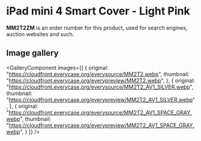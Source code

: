 
# iPad mini 4 Smart Cover - Light Pink

<Callout type='info' emoji='👉🏻'>**MM2T2ZM** is an order number for this product, used for search engines, auction websites and such.</Callout>

## Image gallery

<GalleryComponent
    images={[
      {
        original: "https://cloudfront.everycase.org/everysource/MM2T2.webp",
        thumbnail: "https://cloudfront.everycase.org/everypreview/MM2T2.webp",
      },
      {
        original: "https://cloudfront.everycase.org/everysource/MM2T2_AV1_SILVER.webp",
        thumbnail: "https://cloudfront.everycase.org/everypreview/MM2T2_AV1_SILVER.webp",
      },
      {
        original: "https://cloudfront.everycase.org/everysource/MM2T2_AV1_SPACE_GRAY.webp",
        thumbnail: "https://cloudfront.everycase.org/everypreview/MM2T2_AV1_SPACE_GRAY.webp",
      }
    ]}
  />
